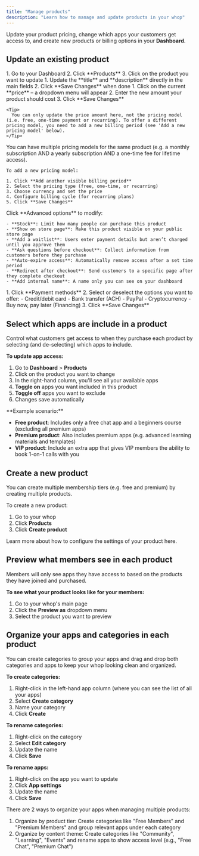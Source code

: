 ```yaml
---
title: "Manage products"
description: "Learn how to manage and update products in your whop"
---
```


Update your product pricing, change which apps your customers get access to, and create new products or billing options in your **Dashboard**.

## Update an existing product

<Steps>
  <Step title="Select the product you want to change" titleSize="h3">
    1. Go to your Dashboard
    2. Click **Products**
    3. Click on the product you want to update
  </Step>
  <Step title="Update the title and description" titleSize="h3">
    1. Update the **title** and **description** directly in the main fields
    2. Click **Save Changes** when done
  </Step>
  <Step title="Change pricing" titleSize="h3">
    1. Click on the current **price** – a dropdown menu will appear
    2. Enter the new amount your product should cost
    3. Click **Save Changes**

    <Tip>
      You can only update the price amount here, not the pricing model (i.e. free, one-time payment or recurring). To offer a different pricing model, you need to add a new billing period (see 'Add a new pricing model' below).
    </Tip>
  </Step>
  <Step title="Add a new pricing model" titleSize="h3">
    You can have multiple pricing models for the same product (e.g. a monthly subscription AND a yearly subscription AND a one-time fee for lifetime access).

    To add a new pricing model:

    1. Click **Add another visible billing period**
    2. Select the pricing type (free, one-time, or recurring)
    3. Choose currency and set the price
    4. Configure billing cycle (for recurring plans)
    5. Click **Save Changes**
  </Step>
  <Step title="Update advanced settings" titleSize="h3">
    Click **Advanced options** to modify:

    - **Stock**: Limit how many people can purchase this product
    - **Show on store page**: Make this product visible on your public store page
    - **Add a waitlist**: Users enter payment details but aren’t charged until you approve them
    - **Ask questions before checkout**: Collect information from customers before they purchase
    - **Auto-expire access**: Automatically remove access after a set time period
    - **Redirect after checkout**: Send customers to a specific page after they complete checkout
    - **Add internal name**: A name only you can see on your dashboard
  </Step>
  <Step title="Update payment methods" titleSize="h3">
    1. Click **Payment methods**
    2. Select or deselect the options you want to offer:
       - Credit/debit card
       - Bank transfer (ACH)
       - PayPal
       - Cryptocurrency
       - Buy now, pay later (Financing)
    3. Click **Save Changes**
  </Step>
</Steps>

## Select which apps are include in a product

Control what customers get access to when they purchase each product by selecting (and de-selecting) which apps to include.

**To update app access:**

1. Go to **Dashboard** \> **Products**
2. Click on the product you want to change
3. In the right-hand column, you'll see all your available apps
4. **Toggle on** apps you want included in this product
5. **Toggle off** apps you want to exclude
6. Changes save automatically

<Info>
  **Example scenario:**

  - **Free product**: Includes only a free chat app and a beginners course (excluding all premium apps)
  - **Premium product**: Also includes premium apps (e.g. advanced learning materials and templates)
  - **VIP product**: Include an extra app that gives VIP members the ability to book 1-on-1 calls with you
</Info>

## Create a new product

You can create multiple membership tiers (e.g. free and premium) by creating multiple products.

To create a new product:

1. Go to your whop
2. Click **Products**
3. Click **Create product**

<Card title="Set up your product pricing and details" icon="dollar-sign" href="/set-up-products-pricing">
  Learn more about how to configure the settings of your product here.
</Card>

## Preview what members see in each product

Members will only see apps they have access to based on the products they have joined and purchased.

**To see what your product looks like for your members:**

1. Go to your whop's main page
2. Click the **Preview as** dropdown menu 
3. Select the product you want to preview

## Organize your apps and categories in each product

You can create categories to group your apps and drag and drop both categories and apps to keep your whop looking clean and organized. 

**To create categories:** 

1. Right-click in the left-hand app column (where you can see the list of all your apps)
2. Select **Create category**
3. Name your category
4. Click **Create**

**To rename categories:**

1. Right-click on the category
2. Select **Edit category**
3. Update the name
4. Click **Save**

**To rename apps:**

1. Right-click on the app you want to update
2. Click **App settings**
3. Update the name
4. Click **Save**

<Tip>
  There are 2 ways to organize your apps when managing multiple products:

  1. Organize by product tier: Create categories like "Free Members" and "Premium Members" and group relevant apps under each category
  2. Organize by content theme: Create categories like "Community", "Learning", "Events" and rename apps to show access level (e.g., "Free Chat", "Premium Chat")
</Tip>